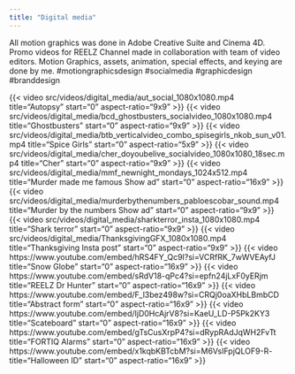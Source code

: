 ```yaml
---
title: "Digital media"
---
```


All motion graphics was done in Adobe Creative Suite and Cinema 4D.
Promo videos for REELZ Channel made in collaboration  with team of video editors. Motion Graphics, assets, animation, special effects, and keying are done by me.
#motiongraphicsdesign #socialmedia #graphicdesign #branddesign

{{< video src/videos/digital_media/aut_social_1080x1080.mp4
    title="Autopsy"
    start="0"
    aspect-ratio="9x9"
>}}
{{< video src/videos/digital_media/bcd_ghostbusters_socialvideo_1080x1080.mp4
    title="Ghostbusters"
    start="0"
    aspect-ratio="9x9"
>}}
{{< video src/videos/digital_media/btb_verticalvideo_combo_spisegirls_nkob_sun_v01.mp4
    title="Spice Girls"
    start="0"
    aspect-ratio="5x9"
>}}
{{< video src/videos/digital_media/cher_doyoubelive_socialvideo_1080x1080_18sec.mp4
    title="Cher"
    start="0"
    aspect-ratio="9x9"
>}}
{{< video src/videos/digital_media/mmf_newnight_mondays_1024x512.mp4
    title="Murder made me famous Show ad"
    start="0"
    aspect-ratio="16x9"
>}}
{{< video src/videos/digital_media/murderbythenumbers_pabloescobar_sound.mp4
    title="Murder by the numbers Show ad"
    start="0"
    aspect-ratio="9x9"
>}}
{{< video src/videos/digital_media/sharkterror_insta_1080x1080.mp4
    title="Shark terror"
    start="0"
    aspect-ratio="9x9"
>}}
{{< video src/videos/digital_media/ThanksgivingGFX_1080x1080.mp4
    title="Thanksgiving Insta post"
    start="0"
    aspect-ratio="9x9"
>}}
{{< video https://www.youtube.com/embed/hRS4FY_Qc9I?si=VCRfRK_7wWVEAyfJ
    title="Snow Globe"
    start="0"
    aspect-ratio="16x9"
>}}
{{< video https://www.youtube.com/embed/sRdV18-qPc4?si=epfn24jLxF0yERjm
    title="REELZ Dr Hunter"
    start="0"
    aspect-ratio="16x9"
>}}
{{< video https://www.youtube.com/embed/F_l3bez498w?si=CRQj0oaXHbLBmbCD
    title="Abstract form"
    start="0"
    aspect-ratio="16x9"
>}}
{{< video https://www.youtube.com/embed/IjD0HcAjrV8?si=KaeU_LD-P5Pk2KY3
    title="Scateboard"
    start="0"
    aspect-ratio="16x9"
>}}
{{< video https://www.youtube.com/embed/gTsCusXrpP4?si=dRypRAdJqWH2FvTt
    title="FORTIQ Alarms"
    start="0"
    aspect-ratio="16x9"
>}}
{{< video https://www.youtube.com/embed/x1kqbKBTcbM?si=M6VsIFpjQLOF9-R-
    title="Halloween ID"
    start="0"
    aspect-ratio="16x9"
>}}

